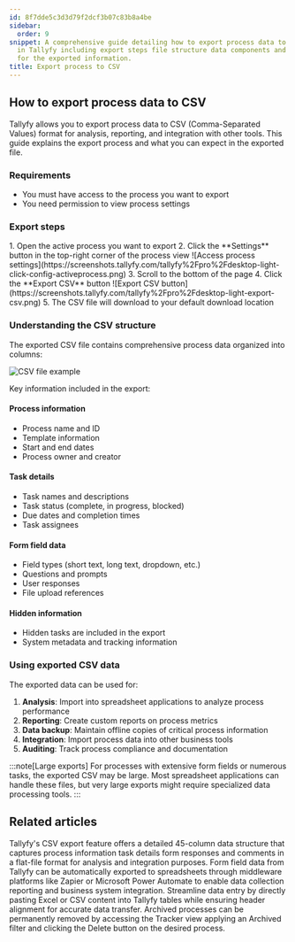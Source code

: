 ```yaml
---
id: 8f7dde5c3d3d79f2dcf3b07c83b8a4be
sidebar:
  order: 9
snippet: A comprehensive guide detailing how to export process data to CSV format
  in Tallyfy including export steps file structure data components and potential uses
  for the exported information.
title: Export process to CSV
---
```



## How to export process data to CSV

Tallyfy allows you to export process data to CSV (Comma-Separated Values) format for analysis, reporting, and integration with other tools. This guide explains the export process and what you can expect in the exported file.

### Requirements

- You must have access to the process you want to export
- You need permission to view process settings

### Export steps

<Steps>
1. Open the active process you want to export
2. Click the **Settings** button in the top-right corner of the process view
   ![Access process settings](https://screenshots.tallyfy.com/tallyfy%2Fpro%2Fdesktop-light-click-config-activeprocess.png)
3. Scroll to the bottom of the page
4. Click the **Export CSV** button
   ![Export CSV button](https://screenshots.tallyfy.com/tallyfy%2Fpro%2Fdesktop-light-export-csv.png)
5. The CSV file will download to your default download location
</Steps>

### Understanding the CSV structure

The exported CSV file contains comprehensive process data organized into columns:

![CSV file example](https://screenshots.tallyfy.com/file-JFjFk3MCzJ.png)

Key information included in the export:

#### Process information
- Process name and ID
- Template information
- Start and end dates
- Process owner and creator

#### Task details
- Task names and descriptions
- Task status (complete, in progress, blocked)
- Due dates and completion times
- Task assignees

#### Form field data
- Field types (short text, long text, dropdown, etc.)
- Questions and prompts
- User responses
- File upload references

#### Hidden information
- Hidden tasks are included in the export
- System metadata and tracking information

### Using exported CSV data

The exported data can be used for:

1. **Analysis**: Import into spreadsheet applications to analyze process performance
2. **Reporting**: Create custom reports on process metrics
3. **Data backup**: Maintain offline copies of critical process information
4. **Integration**: Import process data into other business tools
5. **Auditing**: Track process compliance and documentation

:::note[Large exports]
For processes with extensive form fields or numerous tasks, the exported CSV may be large. Most spreadsheet applications can handle these files, but very large exports might require specialized data processing tools.
:::


## Related articles
<CardGrid>
<LinkTitleCard header="<b>Analytics > CSV file structure</b>" href="/products/pro/integrations/analytics/how-is-the-csv-file-structured-in-tallyfy/" > Tallyfy's CSV export feature offers a detailed 45-column data structure that captures process information task details form responses and comments in a flat-file format for analysis and integration purposes. </LinkTitleCard>
<LinkTitleCard header="<b>Middleware > Stream data to a spreadsheet</b>" href="/products/pro/integrations/middleware/how-can-i-export-form-fields-from-tallyfy-to-spreadsheet/" > Form field data from Tallyfy can be automatically exported to spreadsheets through middleware platforms like Zapier or Microsoft Power Automate to enable data collection reporting and business system integration. </LinkTitleCard>
<LinkTitleCard header="<b>Tasks > Paste cells into a Tallyfy table</b>" href="/products/pro/tracking-and-tasks/tasks/paste-cells-tallyfy-table/" > Streamline data entry by directly pasting Excel or CSV content into Tallyfy tables while ensuring header alignment for accurate data transfer. </LinkTitleCard>
<LinkTitleCard header="<b>Edit Processes > Delete a process</b>" href="/products/pro/tracking-and-tasks/processes/edit-processes/how-can-i-delete-a-process-in-tallyfy/" > Archived processes can be permanently removed by accessing the Tracker view applying an Archived filter and clicking the Delete button on the desired process. </LinkTitleCard>
</CardGrid>